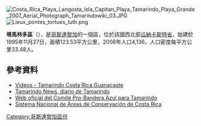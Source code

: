 [[Image:Costa_Rica_Playa_Langosta_Isla_Capitan_Playa_Tamarindo_Playa_Grande_2007_Aerial_Photograph_Tamarindowiki_03.JPG|right]]
[[Image:Lieux_pontes_tortues_luth.png|thumb]]

'''塔馬林多區'''（{{lang-es|Tamarindo}}），是[[哥斯達黎加|哥斯達黎加]]的一個區，位於該國西北部[[瓜納卡斯特省|瓜納卡斯特省]]，始建於1995年11月27日，面積123.53平方公里，2008年人口4,136，人口密度每平方公里33.48人。

==參考資料==
* [https://web.archive.org/web/20110406104704/http://www.tamarindobeach.ws/ Videos - Tamarindo Costa Rica Guanacaste ]
* [http://www.tamarindonews.com Tamarindo News, diario de Tamarindo ] {{Wayback|url=http://www.tamarindonews.com/ |date=20210221202449 }}
* [https://web.archive.org/web/20150416164444/http://www.tamarindoblueflag.org/QueEsBanderaAzul.html Web oficial del Comité Pro-Bandera Azul para Tamarindo]
* [http://www.sinac.go.cr Sistema Nacional de Áreas de Conservación de Costa Rica ] {{Wayback|url=http://www.sinac.go.cr/ |date=20121109005122 }}

{{CostaRica-geo-stub}}
[[Category:哥斯達黎加區份|Category:哥斯達黎加區份]]
